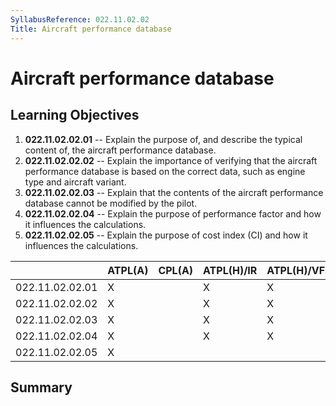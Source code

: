```yaml
---
SyllabusReference: 022.11.02.02
Title: Aircraft performance database
---
```


# Aircraft performance database

## Learning Objectives

1.  **022.11.02.02.01** -- Explain the purpose of, and describe the typical
    content of, the aircraft performance database.
2.  **022.11.02.02.02** -- Explain the importance of verifying that the aircraft
    performance database is based on the correct data, such as engine type and
    aircraft variant.
3.  **022.11.02.02.03** -- Explain that the contents of the aircraft performance
    database cannot be modified by the pilot.
4.  **022.11.02.02.04** -- Explain the purpose of performance factor and how it
    influences the calculations.
5.  **022.11.02.02.05** -- Explain the purpose of cost index (CI) and how it
    influences the calculations.

|                 | ATPL(A) | CPL(A) | ATPL(H)/IR | ATPL(H)/VFR | CPL(H) | IR  | CBIR(A) |
| --------------- | ------- | ------ | ---------- | ----------- | ------ | --- | ------- |
| 022.11.02.02.01 | X       |        | X          | X           |        | X   |         |
| 022.11.02.02.02 | X       |        | X          | X           |        | X   |         |
| 022.11.02.02.03 | X       |        | X          | X           |        | X   |         |
| 022.11.02.02.04 | X       |        | X          | X           |        | X   |         |
| 022.11.02.02.05 | X       |        |            |             |        |     |         |

## Summary
